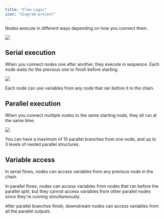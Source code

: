 ```yaml
---
title: "Flow Logic"
icon: "diagram-project"
---
```


Nodes execute in different ways depending on how you connect them.

![](https://assets-docs.dify.ai/dify-enterprise-mintlify/en/guides/workflow/3984e13db72e2bd19870f5764ec000cf.jpeg)

## Serial execution

When you connect nodes one after another, they execute in sequence. Each node waits for the previous one to finish before starting.

![](https://assets-docs.dify.ai/dify-enterprise-mintlify/en/guides/workflow/e8e884e146994b5f95cb16ec31cdd81b.png)

Each node can use variables from any node that ran before it in the chain.

## Parallel execution

When you connect multiple nodes to the same starting node, they all run at the same time.

![](https://assets-docs.dify.ai/dify-enterprise-mintlify/en/guides/workflow/5ba85864454880561ec95a37db382f20.png)

<Note>
You can have a maximum of 10 parallel branches from one node, and up to 3 levels of nested parallel structures.
</Note>

## Variable access

In serial flows, nodes can access variables from any previous node in the chain. 

In parallel flows, nodes can access variables from nodes that ran before the parallel split, but they cannot access variables from other parallel nodes since they're running simultaneously. 

After parallel branches finish, downstream nodes can access variables from all the parallel outputs.